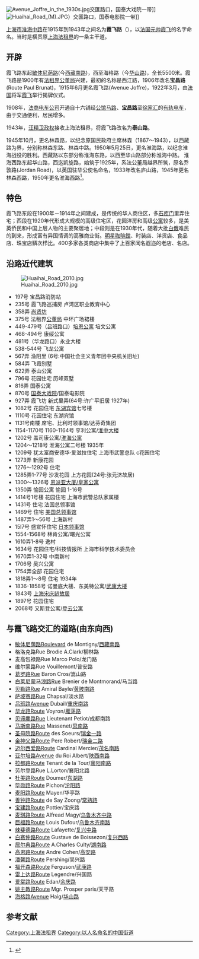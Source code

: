 {{Merge to|淮海路 (上海)|discuss=Talk:淮海路 (上海)#请求与霞飞路 (上海)合并|time=2021-04-02T23:21:40+00:00}}
[[File:Avenue_Joffre_in_the_1930s.jpg|thumb]]交匯路口，国泰大戏院一带]]
[[File:Huaihai_Road_(M).JPG|right]]）交匯路口，国泰电影院一带]]

[[上海市|上海市]][[淮海路_(上海)|淮海中路]]在1915年到1943年之间名为'''霞飞路'''（{{lang-fr|'''Avenue Joffre'''}}），以[[法国元帅|法国元帅]][[霞飞|霞飞]]的名字命名。当时是横贯原[[上海法租界|上海法租界]]的一条主干道。

== 开辟 ==
霞飞路东起[[敏体尼荫路|敏体尼荫路]](今[[西藏南路|西藏南路]])，西至海格路（今[[华山路_(上海)|华山路]])，全长5500米。霞飞路是1900年有[[法租界公董局|法租界公董局]]兴建，最初的名称是西江路，1906年改名'''宝昌路'''(Route Paul Brunat)，1915年6月更名霞飞路(Avenue Joffre)，1922年3月，由[[法国|法国]]将军[[约瑟夫·霞飞|霞飞]]举行揭牌仪式。

1908年，[[法商电车公司|法商电车公司]]开通自十六铺经[[公馆马路|公馆马路]]、'''宝昌路'''至[[徐家汇|徐家汇]]的[[有轨电车|有轨电车]]，由于交通便利，居民增多。

1943年，[[汪精卫政权|汪精卫政权]]接收上海法租界，将霞飞路改名为'''泰山路'''。

1945年10月，更名林森路，以纪念原国民政府主席林森（1867～1943），以西藏路为界，分别称林森东路、林森中路。1950年5月25日，更名淮海路，以纪念淮海战役的胜利。西藏路以东部分称淮海东路，以西至华山路部分称淮海中路。
淮海西路东起华山路，西迄凯旋路，始筑于1925年，系法公董局越界所筑，原名乔敦路(Jordan Road)，以英国驻华公使名命名，1933年改名庐山路，1945年更名林森西路，1950年更名淮海西路<ref>{{Cite web|url=http://www.archives.sh.cn/shjy/scbq/201203/t20120313_11940.html|title=从霞飞路到淮海路(附图)-上海档案信息网|accessdate=2016-12-02|work=www.archives.sh.cn|archive-date=2021-03-01|archive-url=https://web.archive.org/web/20210301213325/http://www.archives.sh.cn/shjy/scbq/201203/t20120313_11940.html|dead-url=no}}</ref>。

== 特色 ==
霞飞路东段在1900年－1914年之间建成，是传统的华人商住区，多[[石库门|石库门]]里弄住宅；西段在1920年代形成大规模的高级住宅区，花园洋房和高级[[公寓|公寓]]较多，是美英侨民和中国上层人物的主要聚居地；中段则是在1930年代，随着大批[[俄罗斯人|白俄]]难民的到来，形成富有异国情调的高雅商业街。[[明星咖啡館|明星咖啡館]]、时装店、洋货店、食品店、珠宝店鳞次栉比。400多家各类商店中集中了上百家闻名遐迩的老店、名店。

== 沿路近代建筑 ==
[[File:Huaihai_Road_2010.jpg|right]]
*197号  宝昌路消防站
*235号  霞飞路巡捕房  卢湾区职业教育中心
*358弄  [[尚贤坊|尚贤坊]]  
*375号  法租界[[公董局|公董局]]    中环广场裙楼
*449-479号（吕班路口）[[培恩公寓|培恩公寓]]  培文公寓
*468-494号 康绥公寓                       
*481号（华龙路口）永业大楼 
*538-544号  飞龙公寓
*567弄  渔阳里 (6号:中国社会主义青年团中央机关旧址)
*584弄  飞霞别墅
*622弄  泰山公寓
*796号  花园住宅 历峰双墅    
*816弄  国泰公寓 
*870号  [[国泰大戏院|国泰大戏院]]/国泰电影院 
*927弄   霞飞坊  新式里弄(64号:许广平旧居 1927年)        
*1082号  花园住宅  [[东湖宾馆|东湖宾馆]]七号楼
*1110号  花园住宅  东湖宾馆        
*1131号南楼   席宅、比利时领事馆/达芬奇集团    
*1154-1170号 1160-1164号 亨利公寓/[[淮中大楼|淮中大楼]]
*1202号  盖司康公寓/[[淮海公寓|淮海公寓]]
*1204～1218号    淮海公寓二号楼 1935年
*1209号  犹太富商安德华·爱滋拉住宅 上海市武警总队  c花园住宅
*1273弄  新康花园  
*1276～1292号  住宅  
*1285弄1-77号  沙发花园  上方花园(24号:张元济故居)  
*1300～1326号  [[淮海大楼|恩派亚大厦/皇家公寓]]  
*1350弄  愉园公寓 愉园 1-16号
*1414号1号楼   花园住宅 上海市武警总队家属楼
*1431号  住宅  法国总领事馆   
*1469号  住宅  [[美国驻上海总领事馆|美国总领事馆]]   
*1487弄1～56号  上海新村  
*15l7号  盛宣怀住宅  [[日本駐上海總領事館|日本领事馆]]  
*1554-1568号  林肯公寓/曙光公寓   
*1610弄1-8号  逸村
*1634号  花园住宅/科技情报所  上海市科学技术委员会  
*1670弄1-32号   中南新村   
*1706号  吴兴公寓  
*1754弄全部  花园住宅   
*1818弄1～8号  住宅 1934年
*1836-1858号     诺曼底大楼、东美特公寓/[[武康大楼|武康大楼]]
*1843号  [[上海宋庆龄故居|上海宋庆龄故居]]    
*1897号 花园住宅     
*2068号  又斯登公寓/[[登云公寓|登云公寓]]

== 与霞飞路交汇的道路(由东向西) ==
*[[敏体尼荫路|敏体尼荫路]]Boulevard de Montigny/[[西藏南路|西藏南路]]　
*格洛克路Rue Brodie A.Clark/柳林路
*麦高包禄路Rue Marco Polo/龙门路
*维尔蒙路Rue Vouillemont/普安路
*[[葛罗路|葛罗路]]Rue Baron Cros/嵩山路
*[[白莱尼蒙马浪路|白莱尼蒙马浪路]]Rue Brenier de Montmorand/马当路
*[[贝勒路|贝勒路]]Rue Amiral Bayle/[[黄陂南路|黄陂南路]]
*[[萨坡赛路|萨坡赛路]]Rue Chapsal/淡水路
*[[吕班路|吕班路]]Avenue Dubail/[[重庆南路_(上海)|重庆南路]]
*[[华龙路|华龙路]]Route Voyron/[[雁荡路|雁荡路]]
*[[贝谛鏖路|贝谛鏖路]]Rue Lieutenant Petiot/成都南路
*[[马斯南路|马斯南路]]Rue Massenet/[[思南路|思南路]]
*[[圣母院路|圣母院路]]Route des Soeurs/[[瑞金一路|瑞金一路]]
*[[金神父路|金神父路]]Route Pere Robert/[[瑞金二路|瑞金二路]]
*[[迈尔西爱路|迈尔西爱路]]Route Cardinal Mercier/[[茂名南路|茂名南路]]
*[[亚尔培路|亚尔培路]]Avenue du Roi Albert/[[陕西南路|陕西南路]]
*[[拉都路|拉都路]]Route Tenant de la Tour/[[襄阳南路_(上海)|襄阳南路]]
*劳尔登路Rue L.Lorton/襄阳北路
*[[杜美路|杜美路]]Route Doumer/[[东湖路_(上海)|东湖路]]
*[[毕勋路|毕勋路]]Route Pichon/[[汾阳路_(上海)|汾阳路]]
*[[麦阳路|麦阳路]]Route Mayen/华亭路
*[[善钟路|善钟路]]Route de Say Zoong/[[常熟路|常熟路]]
*[[宝建路|宝建路]]Route Pottier/宝庆路
*[[麦琪路|麦琪路]]Route Alfread Magy/[[乌鲁木齐中路|乌鲁木齐中路]]
*[[巨福路|巨福路]]Route Louis Dufour/[[乌鲁木齐南路|乌鲁木齐南路]]
*[[辣斐德路|辣斐德路]]Route Lafayette/[[复兴中路|复兴中路]]
*[[白赛仲路|白赛仲路]]Route Gustave de Boissezon/[[复兴西路|复兴西路]]
*[[居尔典路|居尔典路]]Route A.Charles Culty/[[湖南路_(上海)|湖南路]]
*[[高恩路|高恩路]]Route Andre Cohen/[[高安路|高安路]] 
*[[潘馨路|潘馨路]]Route Pershing/吴兴路
*[[福开森路|福开森路]]Route Ferguson/[[武康路|武康路]]  
*[[雷上达路|雷上达路]]Route Legendre/兴国路
*[[爱棠路|爱棠路]]Route Edan/[[余庆路_(上海)|余庆路]]
*[[姚主教路|姚主教路]]Route Mgr. Prosper paris/天平路
*[[海格路|海格路]]Avenue Haig/[[华山路_(上海)|华山路]]

== 参考文献 ==

[[Category:上海法租界|Category:上海法租界]]
[[Category:以人名命名的中国街道|Category:以人名命名的中国街道]]